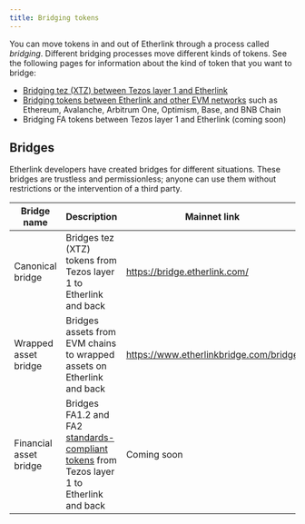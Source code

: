 ```yaml
---
title: Bridging tokens
---
```


You can move tokens in and out of Etherlink through a process called _bridging_.
Different bridging processes move different kinds of tokens.
See the following pages for information about the kind of token that you want to bridge:

- [Bridging tez (XTZ) between Tezos layer 1 and Etherlink](./bridging-xtz)
- [Bridging tokens between Etherlink and other EVM networks](./bridging-wrapped-assets) such as Ethereum, Avalanche, Arbitrum One, Optimism, Base, and BNB Chain
- Bridging FA tokens between Tezos layer 1 and Etherlink (coming soon)

## Bridges

Etherlink developers have created bridges for different situations.
These bridges are trustless and permissionless; anyone can use them without restrictions or the intervention of a third party.

Bridge name | Description | Mainnet link | Testnet link
--- | --- | --- | ---
Canonical bridge | Bridges tez (XTZ) tokens from Tezos layer 1 to Etherlink and back | https://bridge.etherlink.com/ | https://testnet.bridge.etherlink.com/
Wrapped asset bridge | Bridges assets from EVM chains to wrapped assets on Etherlink and back | https://www.etherlinkbridge.com/bridge | Not available on Etherlink Testnet
Financial asset bridge | Bridges FA1.2 and FA2 [standards-compliant tokens](https://docs.tezos.com/architecture/tokens) from Tezos layer 1 to Etherlink and back | Coming soon | Coming soon

